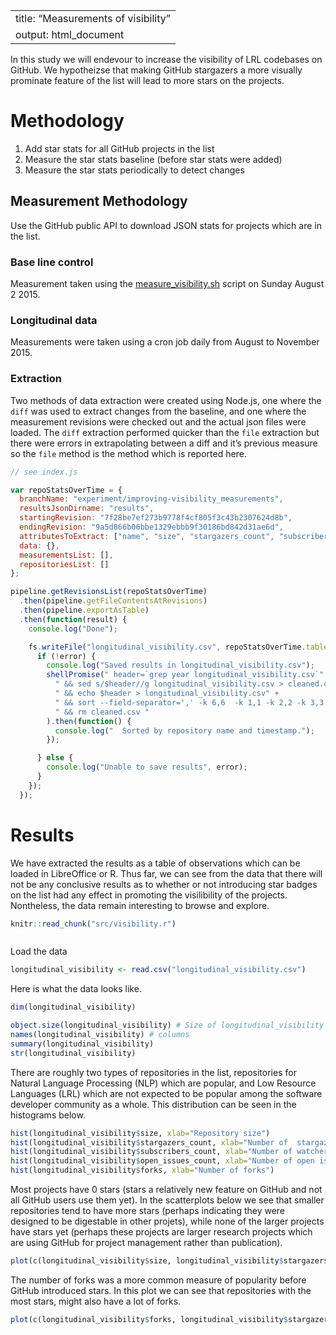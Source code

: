 
---
title: "Measurements of visibility"
output: html_document
---

In this study we will endevour to increase the visibility of LRL codebases on GitHub. We hypotheizse that making GitHub stargazers a more visually prominate feature of the list will lead to more stars on the projects.

# Methodology

1. Add star stats for all GitHub projects in the list
1. Measure the star stats baseline (before star stats were added)
1. Measure the star stats periodically to detect changes


## Measurement Methodology

Use the GitHub public API to download JSON stats for projects which are in the list.


### Base line control

Measurement taken using the [measure_visibility.sh](measure_visibility.sh) script on Sunday August 2 2015.


### Longitudinal data

Measurements were taken using a cron job daily from August to November 2015.


### Extraction

Two methods of data extraction were created using Node.js, one where the `diff` was used to extract changes from the baseline, and one where the measurement revisions were checked out and the actual json files were loaded. The `diff` extraction performed quicker than the `file` extraction but there were errors in extrapolating between a diff and it's previous measure so the `file` method is the method which is reported here.

```javascript
// see index.js

var repoStatsOverTime = {
  branchName: "experiment/improving-visibility_measurements",
  resultsJsonDirname: "results",
  startingRevision: "7f28be7ef273b9778f4cf805f3c43b2307624d8b",
  endingRevision: "9a5d866b06bbe1329ebbb9f30186bd842d31ae6d",
  attributesToExtract: ["name", "size", "stargazers_count", "subscribers_count", "open_issues_count", "forks"],
  data: {},
  measurementsList: [],
  repositoriesList: []
};

pipeline.getRevisionsList(repoStatsOverTime)
  .then(pipeline.getFileContentsAtRevisions)
  .then(pipeline.exportAsTable)
  .then(function(result) {
    console.log("Done");

    fs.writeFile("longitudinal_visibility.csv", repoStatsOverTime.table.join("\n"), function(error) {
      if (!error) {
        console.log("Saved results in longitudinal_visibility.csv");
        shellPromise(" header=`grep year longitudinal_visibility.csv`" +
          " && sed s/$header//g longitudinal_visibility.csv > cleaned.csv" +
          " && echo $header > longitudinal_visibility.csv" +
          " && sort --field-separator=',' -k 6,6  -k 1,1 -k 2,2 -k 3,3 cleaned.csv >> longitudinal_visibility.csv " +
          " && rm cleaned.csv "
        ).then(function() {
          console.log("  Sorted by repository name and timestamp.");
        });

      } else {
        console.log("Unable to save results", error);
      }
    });
  });
```


# Results

We have extracted the results as a table of observations which can be loaded in LibreOffice or R. Thus far, we can see from the data that there will not be any conclusive results as to whether or not introducing star badges on the list had any effect in promoting the visilibility of the projects. Nontheless, the data remain interesting to browse and explore.

```r
knitr::read_chunk("src/visibility.r")
```

```r
```


Load the data

```r
longitudinal_visibility <- read.csv("longitudinal_visibility.csv")
```

Here is what the data looks like.

```r
dim(longitudinal_visibility)

object.size(longitudinal_visibility) # Size of longitudinal_visibility in bytes
names(longitudinal_visibility) # columns
summary(longitudinal_visibility)
str(longitudinal_visibility)
```

There are roughly two types of repositories in the list, repositories for Natural Language Processing (NLP) which are popular, and Low Resource Languages (LRL) which are not expected to be popular among the software developer community as a whole. This distribution can be seen in the histograms below.

```r
hist(longitudinal_visibility$size, xlab="Repository size")
hist(longitudinal_visibility$stargazers_count, xlab="Number of  stargazers")
hist(longitudinal_visibility$subscribers_count, xlab="Number of watchers" )
hist(longitudinal_visibility$open_issues_count, xlab="Number of open issues")
hist(longitudinal_visibility$forks, xlab="Number of forks")

```

Most projects have 0 stars (stars a relatively new feature on GitHub and not all GitHub users use them yet). In the scatterplots below we see that smaller repositories tend to have more stars (perhaps indicating they were designed to be digestable in other projets), while none of the larger projects have stars yet (perhaps these projects are larger research projects which are using GitHub for project management rather than publication).


```r
plot(c(longitudinal_visibility$size, longitudinal_visibility$stargazers_count), xlab="Size", ylab="Stars")
```

The number of forks was a more common measure of popularity before GitHub introduced stars. In this plot we can see that repositories with the most stars, might also have a lot of forks.

```r
plot(c(longitudinal_visibility$forks, longitudinal_visibility$stargazers_count), xlab="Forks", ylab="Stars")

```
